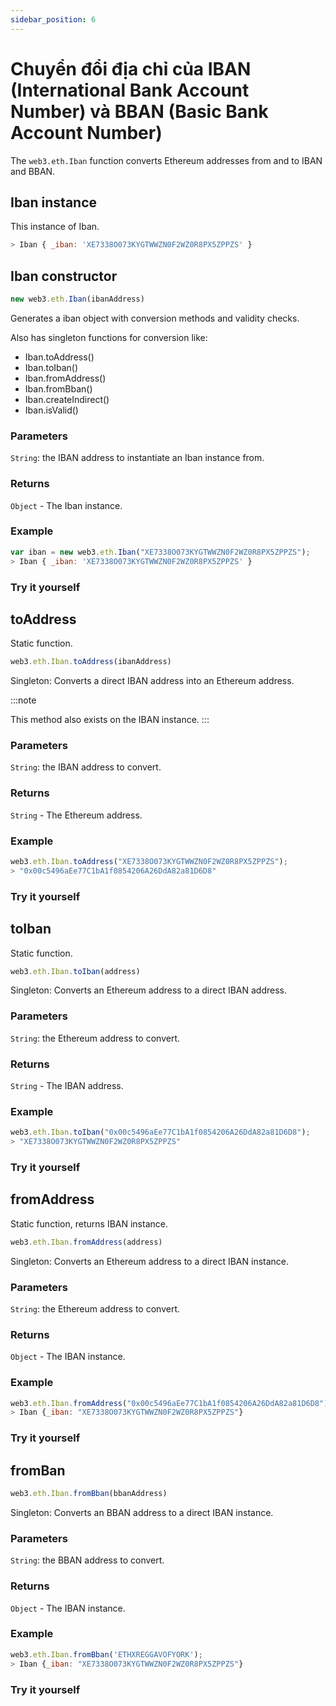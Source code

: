 ```yaml
---
sidebar_position: 6
---
```


# Chuyển đổi địa chỉ của IBAN (International Bank Account Number) và BBAN (Basic Bank Account Number)
The `web3.eth.Iban` function converts Ethereum addresses from and to IBAN and BBAN.

## Iban instance
This instance of Iban.
```javascript
> Iban { _iban: 'XE7338O073KYGTWWZN0F2WZ0R8PX5ZPPZS' }
```
## Iban constructor
```javascript
new web3.eth.Iban(ibanAddress)
```
Generates a iban object with conversion methods and validity checks.

Also has singleton functions for conversion like:

+ Iban.toAddress()
+ Iban.toIban()
+ Iban.fromAddress()
+ Iban.fromBban()
+ Iban.createIndirect()
+ Iban.isValid()
### Parameters
`String`: the IBAN address to instantiate an Iban instance from.
### Returns
`Object` - The Iban instance.

### Example
```javascript
var iban = new web3.eth.Iban("XE7338O073KYGTWWZN0F2WZ0R8PX5ZPPZS");
> Iban { _iban: 'XE7338O073KYGTWWZN0F2WZ0R8PX5ZPPZS' }
```
### Try it yourself
## toAddress
Static function.
```javascript
web3.eth.Iban.toAddress(ibanAddress)
```
Singleton: Converts a direct IBAN address into an Ethereum address.

:::note

This method also exists on the IBAN instance.
:::
### Parameters
`String`: the IBAN address to convert.
### Returns
`String` - The Ethereum address.

### Example
```javascript
web3.eth.Iban.toAddress("XE7338O073KYGTWWZN0F2WZ0R8PX5ZPPZS");
> "0x00c5496aEe77C1bA1f0854206A26DdA82a81D6D8"
```
### Try it yourself

## toIban
Static function.
```javascript
web3.eth.Iban.toIban(address)
```
Singleton: Converts an Ethereum address to a direct IBAN address.

### Parameters
`String`: the Ethereum address to convert.
### Returns
`String` - The IBAN address.

### Example
```javascript
web3.eth.Iban.toIban("0x00c5496aEe77C1bA1f0854206A26DdA82a81D6D8");
> "XE7338O073KYGTWWZN0F2WZ0R8PX5ZPPZS"
```
### Try it yourself

## fromAddress
Static function, returns IBAN instance.
```javascript
web3.eth.Iban.fromAddress(address)
```
Singleton: Converts an Ethereum address to a direct IBAN instance.

### Parameters
`String`: the Ethereum address to convert.
### Returns
`Object` - The IBAN instance.

### Example
```javascript
web3.eth.Iban.fromAddress("0x00c5496aEe77C1bA1f0854206A26DdA82a81D6D8");
> Iban {_iban: "XE7338O073KYGTWWZN0F2WZ0R8PX5ZPPZS"}
```
### Try it yourself

## fromBan
```javascript
web3.eth.Iban.fromBban(bbanAddress)
```
Singleton: Converts an BBAN address to a direct IBAN instance.

### Parameters
`String`: the BBAN address to convert.
### Returns
`Object` - The IBAN instance.

### Example
```javascript
web3.eth.Iban.fromBban('ETHXREGGAVOFYORK');
> Iban {_iban: "XE7338O073KYGTWWZN0F2WZ0R8PX5ZPPZS"}
```
### Try it yourself
